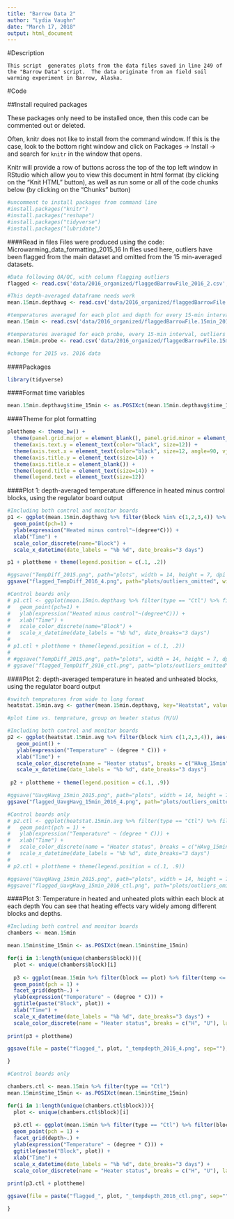 ```yaml
---
title: "Barrow Data 2"
author: "Lydia Vaughn"
date: "March 17, 2018"
output: html_document
---
```


#Description
```
This script  generates plots from the data files saved in line 249 of the "Barrow Data" script.  The data originate from an field soil warming experiment in Barrow, Alaska.
```
#Code

##Install required packages

These packages only need to be installed once, then this code can be commented out or deleted.

Often, knitr does not like to install from the command window. If this is the case, look to the bottom right window and click on Packages -> Install -> and search for `knitr` in the window that opens.  

Knitr will provide a row of buttons across the top of the top left window in RStudio which allow you to view this document in html format (by clicking on the "Knit HTML" button), as well as run some or all of the code chunks below (by clicking on the "Chunks" button)

```r
#uncomment to install packages from command line
#install.packages("knitr")
#install.packages("reshape")
#install.packages("tidyverse")
#install.packages("lubridate")
```

####Read in files
Files were produced using the code: Microwarming_data_formatting_2015_16
In flies used here, outliers have been flagged from the main dataset and omitted from the 15 min-averaged datasets.
```r
#Data following QA/QC, with column flagging outliers
flagged <- read.csv('data/2016_organized/flaggedBarrowFile_2016_2.csv', stringsAsFactors=F) 

#This depth-averaged dataframe needs work
mean.15min.depthavg <- read.csv('data/2016_organized/flaggedBarrowFile.15min.avg_2016_2.csv', stringsAsFactors=F) 

#temperatures averaged for each plot and depth for every 15-min interval, outliers omitted
mean.15min <- read.csv('data/2016_organized/flaggedBarrowFile.15min_2016_4.csv', stringsAsFactors=F) 

#temperatures averaged for each probe, every 15-min interval, outliers omitted
mean.15min.probe <- read.csv('data/2016_organized/flaggedBarrowFile.15min.probe_2016_4', stringsAsFactors=F) 

#change for 2015 vs. 2016 data
```

####Packages
```r
library(tidyverse)
```

####Format time variables
```r
mean.15min.depthavg$time_15min <- as.POSIXct(mean.15min.depthavg$time_15min)
```

####Theme for plot formatting
```r
plottheme <- theme_bw() + 
  theme(panel.grid.major = element_blank(), panel.grid.minor = element_blank(), panel.background = element_blank()) +
  theme(axis.text.y = element_text(color="black", size=12)) +
  theme(axis.text.x = element_text(color="black", size=12, angle=90, vjust=.5)) +
  theme(axis.title.y = element_text(size=14)) +
  theme(axis.title.x = element_blank()) +
  theme(legend.title = element_text(size=14)) +
  theme(legend.text = element_text(size=12)) 

```

####Plot 1: depth-averaged temperature difference in heated minus control blocks, using the regulator board output
```r
#Including both control and monitor boards
p1 <- ggplot(mean.15min.depthavg %>% filter(block %in% c(1,2,3,4)) %>% filter(TempDiff<=20 & TempDiff>=-10), aes(y=TempDiff, x=time_15min, color=as.factor(as.character(block)))) +
  geom_point(pch=1) +
  ylab(expression("Heated minus control"~(degree*C))) +
  xlab("Time") +
  scale_color_discrete(name="Block") +
  scale_x_datetime(date_labels = "%b %d", date_breaks="3 days") 

p1 + plottheme + theme(legend.position = c(.1, .2)) 

#ggsave("TempDiff_2015.png", path="plots", width = 14, height = 7, dpi = 300)
ggsave("flagged_TempDiff_2016_4.png", path="plots/outliers_omitted", width = 14, height = 7, dpi = 300)

#Control boards only
# p1.ctl <- ggplot(mean.15min.depthavg %>% filter(type == "Ctl") %>% filter(block %in% c(1,2,3,4)) %>% filter(TempDiff<=20 & TempDiff>=-10), aes(y=TempDiff, x=time_15min, color=as.factor(as.character(block)))) +
#   geom_point(pch=1) +
#   ylab(expression("Heated minus control"~(degree*C))) +
#   xlab("Time") +
#   scale_color_discrete(name="Block") +
#   scale_x_datetime(date_labels = "%b %d", date_breaks="3 days") 
# 
# p1.ctl + plottheme + theme(legend.position = c(.1, .2)) 
# 
# #ggsave("TempDiff_2015.png", path="plots", width = 14, height = 7, dpi = 300)
# ggsave("flagged_TempDiff_2016_ctl.png", path="plots/outliers_omitted", width = 14, height = 7, dpi = 300)
```

####Plot 2: depth-averaged temperature in heated and unheated blocks, using the regulator board output
```r
#switch tempratures from wide to long format
heatstat.15min.avg <- gather(mean.15min.depthavg, key="Heatstat", value="temp_15min", 5:6)

#plot time vs. temprature, group on heater status (H/U)

#Including both control and monitor boards
p2 <- ggplot(heatstat.15min.avg %>% filter(block %in% c(1,2,3,4)), aes(y = temp_15min, x = time_15min, color = Heatstat, pch = block)) +
   geom_point() +
   ylab(expression("Temperature" ~ (degree * C))) +
   xlab("Time") +
   scale_color_discrete(name = "Heater status", breaks = c("HAvg_15min", "UAvg_15min"), labels = c("Heated", "Unheated")) +
   scale_x_datetime(date_labels = "%b %d", date_breaks="3 days") 
 
 p2 + plottheme + theme(legend.position = c(.1, .9))

#ggsave("UavgHavg_15min_2015.png", path="plots", width = 14, height = 7, dpi = 300)
ggsave("flagged_UavgHavg_15min_2016_4.png", path="plots/outliers_omitted", width = 14, height = 7, dpi = 300)

#Control boards only
# p2.ctl <- ggplot(heatstat.15min.avg %>% filter(type == "Ctl") %>% filter(block %in% c(1,2,3,4)) %>% filter(temp_15min <= 15 & temp_15min >= -10), aes(y = temp_15min, x = time_15min, color = Heatstat)) +
#   geom_point(pch = 1) +
#   ylab(expression("Temperature" ~ (degree * C))) +
#   xlab("Time") +
#   scale_color_discrete(name = "Heater status", breaks = c("HAvg_15min", "UAvg_15min"), labels = c("Heated", "Unheated")) +
#   scale_x_datetime(date_labels = "%b %d", date_breaks="3 days") 
# 
# p2.ctl + plottheme + theme(legend.position = c(.1, .9))

#ggsave("UavgHavg_15min_2015.png", path="plots", width = 14, height = 7, dpi = 300)
#ggsave("flagged_UavgHavg_15min_2016_ctl.png", path="plots/outliers_omitted", width = 14, height = 7, dpi = 300)
```

####Plot 3: Temperature in heated and unheated plots within each block at each depth
You can see that heating effects vary widely among different blocks and depths.  
```r
#Including both control and monitor boards
chambers <- mean.15min 

mean.15min$time_15min <- as.POSIXct(mean.15min$time_15min)

for(i in 1:length(unique(chambers$block))){
  plot <- unique(chambers$block)[i]
  
  p3 <- ggplot(mean.15min %>% filter(block == plot) %>% filter(temp <= 15 & temp >= -10), aes(y = temp, x = time_15min, color = heatStat)) +
  geom_point(pch = 1) +
  facet_grid(depth~.) +
  ylab(expression("Temperature" ~ (degree * C))) +
  ggtitle(paste("Block", plot)) +
  xlab("Time") +
  scale_x_datetime(date_labels = "%b %d", date_breaks="3 days") +
  scale_color_discrete(name = "Heater status", breaks = c("H", "U"), labels = c("Heated", "Unheated")) 
  
print(p3 + plottheme)

ggsave(file = paste("flagged_", plot, "_tempdepth_2016_4.png", sep=""), path="plots/outliers_omitted", width = 8.5, height = 11, dpi = 300)

}

#Control boards only

chambers.ctl <- mean.15min %>% filter(type == "Ctl")
mean.15min$time_15min <- as.POSIXct(mean.15min$time_15min)

for(i in 1:length(unique(chambers.ctl$block))){
  plot <- unique(chambers.ctl$block)[i]
  
  p3.ctl <- ggplot(mean.15min %>% filter(type == "Ctl") %>% filter(block == plot) %>% filter(temp <= 15 & temp >= -10), aes(y = temp, x = time_15min, color = heatStat)) +
  geom_point(pch = 1) +
  facet_grid(depth~.) +
  ylab(expression("Temperature" ~ (degree * C))) +
  ggtitle(paste("Block", plot)) +
  xlab("Time") +
  scale_x_datetime(date_labels = "%b %d", date_breaks="3 days") +
  scale_color_discrete(name = "Heater status", breaks = c("H", "U"), labels = c("Heated", "Unheated")) 
  
print(p3.ctl + plottheme)

ggsave(file = paste("flagged_", plot, "_tempdepth_2016_ctl.png", sep=""), path="plots/outliers_omitted", width = 8.5, height = 11, dpi = 300)

}

```
